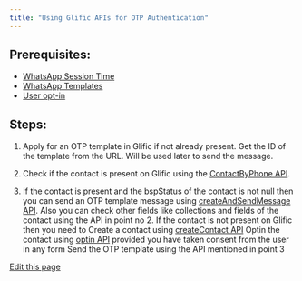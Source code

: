 ```yaml
---
title: "Using Glific APIs for OTP Authentication"
---
```


## Prerequisites:[​](#prerequisites "Direct link to Prerequisites:")

* [WhatsApp Session Time](https://www.twilio.com/docs/whatsapp/key-concepts#the-24-hour-window-or-24-hour-session)
* [WhatsApp Templates](https://www.twilio.com/docs/whatsapp/key-concepts#whatsapp-templates-are-required-for-notifications)
* [User opt-in](https://developers.facebook.com/docs/whatsapp/overview/getting-opt-in/)

## Steps:[​](#steps "Direct link to Steps:")

1. Apply for an OTP template in Glific if not already present. Get the ID of the template from the URL. Will be used later to send the message.

2. Check if the contact is present on Glific using the [ContactByPhone API](https://api.glific.com/#bfc8d05b-c5a4-45d2-9874-e9db9727678c).

3. If the contact is present and the bspStatus of the contact is not null then you can send an OTP template message using [createAndSendMessage API](https://api.glific.com/#c09fbc20-193d-4c36-a927-e2c30c4cc14a). Also you can check other fields like collections and fields of the contact using the API in point no 2. If the contact is not present on Glific then you need to Create a contact using [createContact API](https://api.glific.com/#4573b3d2-5def-4475-bb94-368b9fa83bbf) Optin the contact using [optin API](https://api.glific.com/#73271fe4-ce79-4975-9048-92d6036c2ba4) provided you have taken consent from the user in any form Send the OTP template using the API mentioned in point 3

[Edit this page](<https://github.com/glific/docs/tree/main/docs/6. FAQ/27. Using Glific APIs for OTP Authentication.md>)
